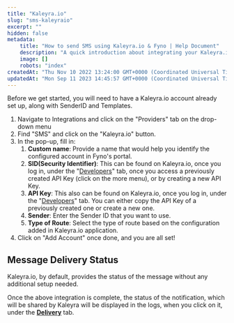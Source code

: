 ```yaml
---
title: "Kaleyra.io"
slug: "sms-kaleyraio"
excerpt: ""
hidden: false
metadata:
    title: "How to send SMS using Kaleyra.io & Fyno | Help Document"
    description: "A quick introduction about integrating your Kaleyra.io SMS account into Fyno."
    image: []
    robots: "index"
createdAt: "Thu Nov 10 2022 13:24:00 GMT+0000 (Coordinated Universal Time)"
updatedAt: "Mon Sep 11 2023 14:45:57 GMT+0000 (Coordinated Universal Time)"
---
```


Before we get started, you will need to have a Kaleyra.io account already set up, along with SenderID and Templates.

1. Navigate to Integrations and click on the "Providers" tab on the drop-down menu
2. Find "SMS" and click on the "Kaleyra.io" button.
3. In the pop-up, fill in:
    1. **Custom name**: Provide a name that would help you identify the configured account in Fyno's portal.
    2. **SID(Security Identifier)**: This can be found on Kaleyra.io, once you log in, under the "[Developers](https://in.kaleyra.io/api-keys)" tab, once you access a previously created API Key (click on the more menu), or by creating a new API Key.
    3. **API Key**: This also can be found on Kaleyra.io, once you log in, under the "[Developers](https://in.kaleyra.io/api-keys)" tab. You can either copy the API Key of a previously created one or create a new one.
    4. **Sender**: Enter the Sender ID that you want to use.
    5. **Type of Route**: Select the type of route based on the configuration added in Kaleyra.io application.
4. Click on "Add Account" once done, and you are all set!

## Message Delivery Status

Kaleyra.io, by default, provides the status of the message without any additional setup needed.

Once the above integration is complete, the status of the notification, which will be shared by Kaleyra will be displayed in the logs, when you click on it, under the **[Delivery](./log-details-delivery)** tab.
